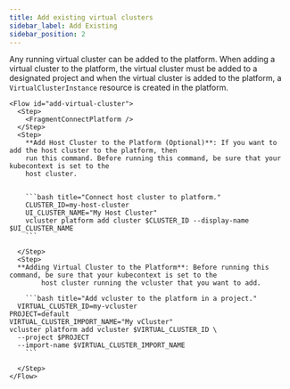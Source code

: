 ```yaml
---
title: Add existing virtual clusters
sidebar_label: Add Existing
sidebar_position: 2
---
```





Any running virtual cluster can be added to the platform. When adding a virtual cluster to the platform, the virtual cluster must be added to a designated project and when the virtual
cluster is added to the platform, a `VirtualClusterInstance` resource is created in the platform.


    <Flow id="add-virtual-cluster">
      <Step>
        <FragmentConnectPlatform />
      </Step>
      <Step>
        **Add Host Cluster to the Platform (Optional)**: If you want to add the host cluster to the platform, then
        run this command. Before running this command, be sure that your kubecontext is set to the
        host cluster.


        ```bash title="Connect host cluster to platform."
        CLUSTER_ID=my-host-cluster
        UI_CLUSTER_NAME="My Host Cluster"
        vcluster platform add cluster $CLUSTER_ID --display-name $UI_CLUSTER_NAME
        ```

      </Step>
      <Step>
      **Adding Virtual Cluster to the Platform**: Before running this command, be sure that your kubecontext is set to the
            host cluster running the vcluster that you want to add.

        ```bash title="Add vcluster to the platform in a project."
      VIRTUAL_CLUSTER_ID=my-vcluster
    PROJECT=default
    VIRTUAL_CLUSTER_IMPORT_NAME="My vCluster"
    vcluster platform add vcluster $VIRTUAL_CLUSTER_ID \
      --project $PROJECT
      --import-name $VIRTUAL_CLUSTER_IMPORT_NAME
        ```

      </Step>
    </Flow>


